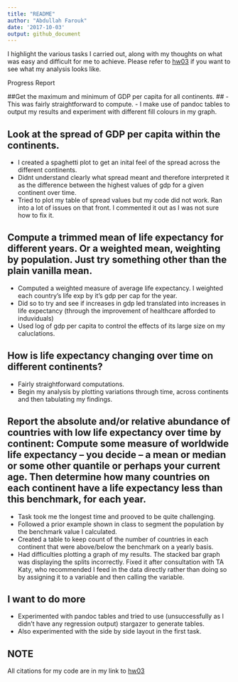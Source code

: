 ```yaml
---
title: "README"
author: "Abdullah Farouk"
date: '2017-10-03'
output: github_document
---
```


I highlight the various tasks I carried out, along with my thoughts on what was easy and difficult for me to achieve. Please refer to [hw03]((https://github.com/navysealtf9k/STAT545-hw-Farouk-Abdullah/blob/master/Hw03/hwo03.md)) if you want to see what my analysis looks like.


Progress Report 

##Get the maximum and minimum of GDP per capita for all continents. ##
- This was fairly straightforward to compute.
- I make use of pandoc tables to output my results and experiment with different fill colours in my graph.

## Look at the spread of GDP per capita within the continents.##
- I created a spaghetti plot to get an inital feel of the spread across the different continents.
- Didnt understand clearly what spread meant and therefore interpreted it as the difference between the highest values of gdp for a given continent over time.
- Tried to plot my table of spread values but my code did not work. Ran into a lot of issues on that front. I commented it out as I was not sure how to fix it.

## Compute a trimmed mean of life expectancy for different years. Or a weighted mean, weighting by population. Just try something other than the plain vanilla mean.##
- Computed a weighted measure of average life expectancy. I weighted each country's life exp by it's gdp per cap for the year.
- Did so to try and see if increases in gdp led translated into increases in life expectancy (through the improvement of healthcare afforded to induviduals)
- Used log of gdp per capita to control the effects of its large size on my caluclations.

## How is life expectancy changing over time on different continents?##
- Fairly straightforward computations.
- Begin my analysis by plotting variations through time, across continents and then tabulating my findings.

## Report the absolute and/or relative abundance of countries with low life expectancy over time by continent: Compute some measure of worldwide life expectancy – you decide – a mean or median or some other quantile or perhaps your current age. Then determine how many countries on each continent have a life expectancy less than this benchmark, for each year. ##

- Task took me the longest time and prooved to be quite challenging.
- Followed a prior example shown in class to segment the population by the benchmark value I calculated.
- Created a table to keep count of the number of countries in each continent that were above/below the benchmark on a yearly basis.
- Had difficulties plotting a graph of my results. The stacked bar graph was displaying the splits incorrectly. Fixed it after consultation with TA Katy, who recommended I feed in the data directly rather than doing so by assigning it to a variable and then calling the variable.

## I want to do more ##
- Experimented with pandoc tables and tried to use (unsuccessfully as I didn't have any regression output) stargazer to generate tables.
- Also experimented with the side by side layout in the first task.

## NOTE ##
All citations for my code are in my link to [hw03]((https://github.com/navysealtf9k/STAT545-hw-Farouk-Abdullah/blob/master/Hw03/hwo03.md)) 


